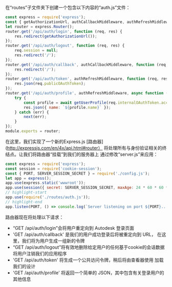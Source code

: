 在“routes”子文件夹下创建一个包含以下内容的“auth.js”文件：

```js title="routes/auth.js"
const express = require('express');
const { getAuthorizationUrl, authCallbackMiddleware, authRefreshMiddleware, getUserProfile } = require('../services/aps.js');
let router = express.Router();
router.get('/api/auth/login', function (req, res) {
    res.redirect(getAuthorizationUrl());
});
router.get('/api/auth/logout', function (req, res) {
    req.session = null;
    res.redirect('/');
});
router.get('/api/auth/callback', authCallbackMiddleware, function (req, res) {
    res.redirect('/');
});
router.get('/api/auth/token', authRefreshMiddleware, function (req, res) {
    res.json(req.publicOAuthToken);
});
router.get('/api/auth/profile', authRefreshMiddleware, async function (req, res, next) {
    try {
        const profile = await getUserProfile(req.internalOAuthToken.access_token);
        res.json({ name: `${profile.name}` });
    } catch (err) {
        next(err);
    }
});
module.exports = router;
```

在这里，我们实现了一个新的Express.js [路由器](http://expressjs.com/en/4x/api.html#router）
将处理所有与身份验证相关的终结点。让我们将路由器“挂载”到我们的服务器上
通过修改“server.js”来应用：

```js title="server.js"
const express = require('express');
const session = require('cookie-session');
const { PORT, SERVER_SESSION_SECRET } = require('./config.js');
let app = express();
app.use(express.static('wwwroot'));
app.use(session({ secret: SERVER_SESSION_SECRET, maxAge: 24 * 60 * 60 * 1000 }));
// highlight-start
app.use(require('./routes/auth.js'));
// highlight-end
app.listen(PORT, () => console.log(`Server listening on port ${PORT}...`));
```

路由器现在将处理以下请求：

- “GET /api/auth/login”会将用户重定向到 Autodesk 登录页面
- 'GET /api/auth/callback' 是我们的用户成功登录后将被重定向到 URL，
在这里，我们将为用户生成一组新的令牌
- “GET /api/auth/logout”将有效地删除给定用户的任何基于cookie的会话数据
将用户注销我们的应用程序
- 'GET /api/auth/token' 将生成一个公共访问令牌，稍后将由查看器使用
加载我们的设计
- 'GET /api/auth/profile' 将返回一个简单的 JSON，其中包含有关登录用户的其他信息